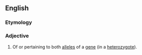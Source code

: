 ==English==

===Etymology===
{{prefix|en|bi|allelic}}

===Adjective===
{{en-adj|-}}

# {{lb|en|genetics}} Of or pertaining to both [[allele]]s of a [[gene]] (in a [[heterozygote]]).